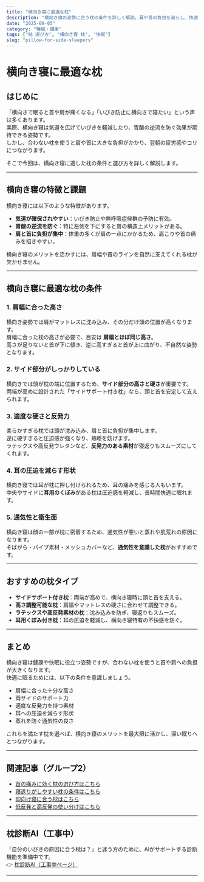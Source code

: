 ```yaml
---
title: "横向き寝に最適な枕"
description: "横向き寝の姿勢に合う枕の条件を詳しく解説。肩や首の負担を減らし、快適な睡眠を得るための枕選びのポイントを紹介します。"
date: "2025-09-05"
category: "睡眠・健康"
tags: ["枕 選び方", "横向き寝 枕", "快眠"]
slug: "pillow-for-side-sleepers"
---
```


# 横向き寝に最適な枕

## はじめに
「横向きで眠ると首や肩が痛くなる」「いびき防止に横向きで寝たい」という声は多くあります。  
実際、横向き寝は気道を広げていびきを軽減したり、胃酸の逆流を防ぐ効果が期待できる姿勢です。  
しかし、合わない枕を使うと肩や首に大きな負担がかかり、翌朝の疲労感やコリにつながります。  

そこで今回は、横向き寝に適した枕の条件と選び方を詳しく解説します。

---

## 横向き寝の特徴と課題
横向き寝には以下のような特徴があります。

- **気道が確保されやすい**：いびき防止や無呼吸症候群の予防に有効。  
- **胃酸の逆流を防ぐ**：特に左側を下にすると胃の構造上メリットがある。  
- **肩と首に負担が集中**：体重の多くが肩の一点にかかるため、肩こりや首の痛みを招きやすい。  

横向き寝のメリットを活かすには、肩幅や首のラインを自然に支えてくれる枕が欠かせません。

---

## 横向き寝に最適な枕の条件

### 1. 肩幅に合った高さ
横向き姿勢では肩がマットレスに沈み込み、その分だけ頭の位置が高くなります。  
肩幅に合った枕の高さが必要で、目安は **肩幅とほぼ同じ高さ**。  
高さが足りないと首が下に傾き、逆に高すぎると首が上に曲がり、不自然な姿勢となります。

### 2. サイド部分がしっかりしている
横向きでは頭が枕の端に位置するため、**サイド部分の高さと硬さ**が重要です。  
両端が高めに設計された「サイドサポート付き枕」なら、頭と首を安定して支えられます。

### 3. 適度な硬さと反発力
柔らかすぎる枕では頭が沈み込み、肩と首に負担が集中します。  
逆に硬すぎると圧迫感が強くなり、熟睡を妨げます。  
ラテックスや高反発ウレタンなど、**反発力のある素材**が寝返りもスムーズにしてくれます。

### 4. 耳の圧迫を減らす形状
横向き寝では耳が枕に押し付けられるため、耳の痛みを感じる人もいます。  
中央やサイドに**耳用のくぼみ**がある枕は圧迫感を軽減し、長時間快適に眠れます。

### 5. 通気性と衛生面
横向き寝は顔の一部が枕に密着するため、通気性が悪いと蒸れや肌荒れの原因になります。  
そばがら・パイプ素材・メッシュカバーなど、**通気性を意識した枕**がおすすめです。

---

## おすすめの枕タイプ
- **サイドサポート付き枕**：両端が高めで、横向き寝時に頭と首を支える。  
- **高さ調整可能な枕**：肩幅やマットレスの硬さに合わせて調整できる。  
- **ラテックスや高反発素材の枕**：沈み込みを防ぎ、寝返りもスムーズ。  
- **耳用くぼみ付き枕**：耳の圧迫を軽減し、横向き寝特有の不快感を防ぐ。  

---

## まとめ
横向き寝は健康や快眠に役立つ姿勢ですが、合わない枕を使うと首や肩への負担が大きくなります。  
快適に眠るためには、以下の条件を意識しましょう。  

- 肩幅に合った十分な高さ  
- 両サイドのサポート力  
- 適度な反発力を持つ素材  
- 耳への圧迫を減らす形状  
- 蒸れを防ぐ通気性の良さ  

これらを満たす枕を選べば、横向き寝のメリットを最大限に活かし、深い眠りへとつながります。  

---

## 関連記事（グループ2）
- [首の痛みに効く枕の選び方はこちら](/articles/sleep-health/pillow/group2/pillow-for-neck-pain)
- [寝返りがしやすい枕の条件はこちら](/articles/sleep-health/pillow/group2/pillow-for-turnover)
- [仰向け寝に合う枕はこちら](/articles/sleep-health/pillow/group2/pillow-for-back-sleepers)
- [低反発と高反発の使い分けはこちら](/articles/sleep-health/pillow/group2/low-high-rebound-pillow)

---

## 枕診断AI（工事中）
「自分のいびきの原因に合う枕は？」と迷う方のために、AIがサポートする診断機能を準備中です。  
👉 [枕診断AI（工事中ページ）](/pillow/diagnosis)

---
